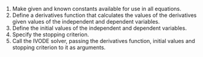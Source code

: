 
1. Make given and known constants available for use in all equations.
2. Define a derivatives function that calculates the values of the derivatives given values of the independent and dependent variables.
3. Define the initial values of the independent and dependent variables.
4. Specify the stopping criterion.
5. Call the IVODE solver, passing the derivatives function, initial values and stopping criterion to it as arguments.

